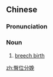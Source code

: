 ==Chinese==
{{zh-forms|type=22}}

===Pronunciation===
{{zh-pron
|m=túnwèi fēnmiǎn
|cat=n
}}

===Noun===
{{zh-noun}}

# [[breech birth]]

[[zh:臀位分娩]]